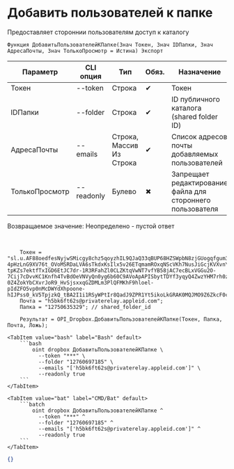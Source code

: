 ﻿---
sidebar_position: 4
description: Добавить пользователей к папке и другие функции для работы с Dropbox в Открытом пакете интеграций - бесплатной open-source библиотеке интеграций для 1С:Предприятие 8, OneScript и CLI
keywords: [1C, 1С, 1С:Предприятие, 1С:Предприятие 8.3, API, Интеграция, Сервисы, Обмен, OneScript, CLI, Dropbox]
---


# Добавить пользователей к папке
 Предоставляет стороннии пользователям доступ к каталогу



`Функция ДобавитьПользователейКПапке(Знач Токен, Знач IDПапки, Знач АдресаПочты, Знач ТолькоПросмотр = Истина) Экспорт`

  | Параметр | CLI опция | Тип | Обяз. | Назначение |
  |-|-|-|-|-|
  | Токен | --token | Строка | &#x2714; | Токен |
  | IDПапки | --folder | Строка | &#x2714; | ID публичного каталога (shared folder ID) |
  | АдресаПочты | --emails | Строка, Массив Из Строка | &#x2714; | Список адресов почты добавляемых пользователей |
  | ТолькоПросмотр | --readonly | Булево | &#x2716; | Запрещает редактирование файла для стороннего пользователя |

  
  Возвращаемое значение:   Неопределено - пустой ответ

<br/>




```bsl title="Пример использования для 1С:Предприятие/OneScript"
    Токен = "sl.u.AF88oedfesNyjwSMicgy8chz5qoyzhIL9QJaQ33qBUP68HZSWpbN8zjGUogqfgum38x7s7hDvDAaHpBUKlvORdx_m1HgDAU4jtG36Nc1SZ_pfItomDC9RrAqft69McMOGcaAQmzJYRNFIEFZVC5sZE4TMkcHlIdPh2o5GqQWIiAIR48A2tq6mPE8-4pHzLnG9XV76t_OVoMSRDaLVA6sTkdxKsIlx5v26ETqmamROxqNScVKh7NusJiGcjKVXvnYy8UmxESQpb23HRwRDVwpy9Om0_nT_DlgUaR8n6afzwPrLuHW0q4i7nNJBeJSEBrK_4o7Lj60Mwql-tpKZs7ektfTxIGD6EtJC7dr-1R3RFahZl0CLZKtqVwNT7vfYB58jAC7ecBLxVGGu2O-7Cij7cDvvKC1Knfh4TvBdOeVNVyQn0yg6b60C9AVoApAPISbytTDYf3yqyQ4ZwzYHM7rh0zma01aCouKzWR9rNgduDe7bzDR_T9a8p87HR-0Z4ZokYbCXvrJoR9_HvSjsxxqGZDMLm3PlQFMKhF9hloel-pIdZFO5vp0nMcDWYdXhpoone-hIJPss0_kV5TpjzkQ_tBA2I1i1RSyWPtIr8QadJ9ZPR1Yt5ikoLkGRAK0MQJMO9Z6ZkcF0cxgt0A0P2F1KGzZk5BAqqIGnr_ZIzMKtRqiNHnGsZsenk8dTas2BccrmMhdRj03Ob7v2Rvwu_Nsc2MpwBp6IWE...";
    Почта = "h5bk6ft62s@privaterelay.appleid.com";
    Папка = "12750635329"; // shared_folder_id

    Результат = OPI_Dropbox.ДобавитьПользователейКПапке(Токен, Папка, Почта, Ложь);
```
    

 <Tabs>
  
    <TabItem value="bash" label="Bash" default>
        ```bash
            oint dropbox ДобавитьПользователейКПапке \
              --token "***" \
              --folder "12760697185" \
              --emails "['h5bk6ft62s@privaterelay.appleid.com']" \
              --readonly true
        ```
    </TabItem>
  
    <TabItem value="bat" label="CMD/Bat" default>
        ```batch
            oint dropbox ДобавитьПользователейКПапке ^
              --token "***" ^
              --folder "12760697185" ^
              --emails "['h5bk6ft62s@privaterelay.appleid.com']" ^
              --readonly true
        ```
    </TabItem>
</Tabs>


```json title="Результат"
{}
```
